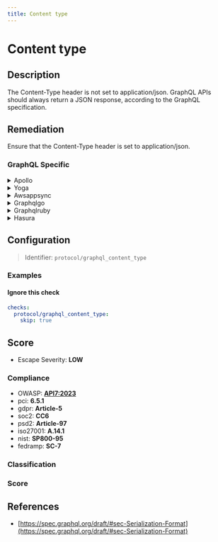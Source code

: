 ```yaml
---
title: Content type
---
```


# Content type

## Description

The Content-Type header is not set to application/json.
GraphQL APIs should always return a JSON response, according to the GraphQL specification.


## Remediation

Ensure that the Content-Type header is set to application/json.



### GraphQL Specific

<details>
    <summary>Apollo</summary>

To address vulnerabilities within the Apollo framework engine, ensure that all dependencies are kept up-to-date with the latest security patches. Regularly review and follow the security guidelines provided by the Apollo documentation. Implement proper error handling to prevent information leakage and consider using security linters and tools to automatically detect potential security issues in your codebase.

</details>

<details>
    <summary>Yoga</summary>

To address vulnerabilities within the Yoga framework engine, ensure that all user inputs are properly sanitized and validated. Implement strict type checking and input validation routines to prevent injection attacks. Regularly update the framework to the latest version to incorporate security patches and improvements. Additionally, consider using security middleware that can provide an extra layer of protection against common web vulnerabilities.

</details>

<details>
    <summary>Awsappsync</summary>

To mitigate potential security risks in AWS AppSync, ensure that all GraphQL resolvers are properly configured to prevent injection attacks. Use VTL (Velocity Template Language) to sanitize and validate all input data. Implement fine-grained access control with AWS IAM and utilize AWS AppSync's built-in authorization mechanisms, such as API keys, IAM roles, or Cognito user pools, to control access to your GraphQL API. Regularly review and update your security policies to adhere to best practices.

</details>

<details>
    <summary>Graphqlgo</summary>

To mitigate potential security risks in a GraphQL Go framework engine, it is recommended to validate and sanitize all user inputs to prevent injection attacks. Implement proper error handling to avoid exposing sensitive information in error messages. Regularly update dependencies to patch known vulnerabilities. Additionally, consider using query complexity analysis to prevent denial-of-service attacks caused by overly complex queries.

</details>

<details>
    <summary>Graphqlruby</summary>

Ensure that the GraphQL Ruby framework engine is properly configured to validate and sanitize input to prevent injection attacks. Use GraphQL's built-in mechanisms to define and enforce the shape and content of queries and mutations. Avoid arbitrary code execution by using parameterized fields and resolvers, and never directly interpolate user input into query strings. Regularly update the GraphQL Ruby gem to incorporate security patches and improvements.

</details>

<details>
    <summary>Hasura</summary>

To mitigate potential security risks in the Hasura framework engine, ensure that all GraphQL queries are validated against a strict schema and use prepared statements or parameterized queries to prevent SQL injection attacks. Regularly update the Hasura engine to the latest version to incorporate security patches and improvements. Additionally, implement role-based access control and use environment variables for sensitive information instead of hardcoding them into the application.

</details>

## Configuration

> Identifier: `protocol/graphql_content_type`



### Examples



#### Ignore this check

```yaml
checks:
  protocol/graphql_content_type:
    skip: true
```




## Score

- Escape Severity: **<span className="low-severity">LOW</span>**

### Compliance

- OWASP: **[API7:2023](https://github.com/OWASP/API-Security/blob/master/editions/2023/en/0xa7-server-side-request-forgery.md)**
- pci: **6.5.1**
- gdpr: **Article-5**
- soc2: **CC6**
- psd2: **Article-97**
- iso27001: **A.14.1**
- nist: **SP800-95**
- fedramp: **SC-7**

### Classification






### Score




## References

- [https://spec.graphql.org/draft/#sec-Serialization-Format](https://spec.graphql.org/draft/#sec-Serialization-Format)
  